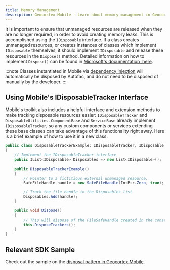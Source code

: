 ```yaml
---
title: Memory Management
description: Geocortex Mobile - Learn about memory management in Geocortex Mobile
---
```


It is important to ensure that unmanaged resources are released when they are no longer required, in order to avoid creating memory leaks. This is accomplished using the `IDisposable` interface.
If a class creates unmanaged resources, or creates instances of classes which implement `IDisposable` themselves, it should implement `IDisposable` and release these resources in the `Dispose()` method. Detailed information on how to implement `Dispose()` can be found in [Microsoft's documentation, here](https://docs.microsoft.com/en-us/dotnet/standard/garbage-collection/implementing-dispose).

:::note
Classes instantiated in Mobile via [dependency injection](sdk-dependency-injection.mdx) will automatically be disposed by Autofac, and do not need to be disposed of manually by the developer.
:::

## Using Mobile's IDisposableTracker Interface

Mobile's toolkit also includes a helpful interface and extension methods to make tracking disposable resources easier: `IDisposableTracker` and `DisposableUtilities`.
`ComponentBase` and `ServiceBase` already implement `IDisposableTracker`, so any custom components or services extending these base classes can take advantage of this functionality right away. Here is a brief example of how to use it in a new class:

```cs
public class DisposableTrackerExample: IDisposableTracker, IDisposable
{
	// Implement the IDisposableTracker interface
    public IList<IDisposable> Disposables => new List<IDisposable>();

	public DisposableTrackerExample()
	{
		// Pointer to a fictitious external unmanaged resource.
        SafeFileHandle handle = new SafeFileHandle(IntPtr.Zero, true);

		// Track the file handle in the Disposables list
		Disposables.Add(handle);
	}

	public void Dispose()
	{
		// This will dispose of the FileSafeHandle created in the constructor
		this.DisposeTrackers();
	}
}
```

## Relevant SDK Sample

Check out the sample on the [disposal pattern in Geocortex Mobile](https://github.com/geocortex/vertigis-mobile-samples/tree/master/Geocortex.Mobile.Samples/Geocortex.Mobile.Samples/Samples/Conceptual/Disposal).
